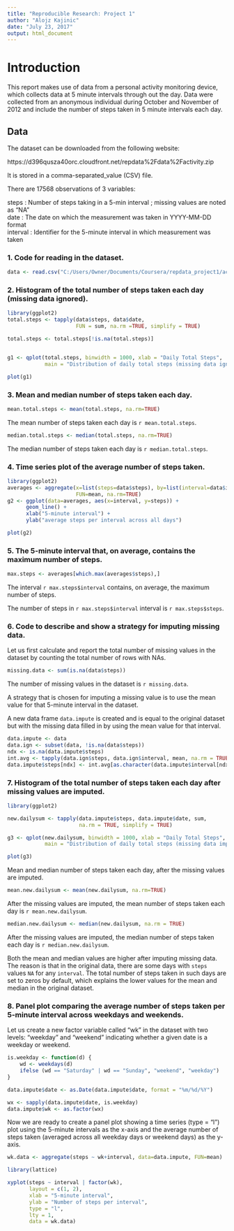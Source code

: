 ```yaml
---
title: "Reproducible Research: Project 1"
author: "Alojz Kajinic"
date: "July 23, 2017"
output: html_document
---
```


# Introduction  

This report makes use of data from a personal activity monitoring device, which collects data at 5 minute intervals through out the day. Data were collected from an anonymous individual during October and November of 2012 and include the number of steps taken in 5 minute intervals each day.  

## Data

The dataset can be downloaded from the following website:  

https://d396qusza40orc.cloudfront.net/repdata%2Fdata%2Factivity.zip  

It is stored in a comma-separated_value (CSV) file.  

There are 17568 observations of 3 variables:

steps : Number of steps taking in a 5-min interval ; missing values are noted as “NA”  
date : The date on which the measurement was taken in YYYY-MM-DD format  
interval : Identifier for the 5-minute interval in which measurement was taken  

### 1. Code for reading in the dataset.  

```r
data <- read.csv("C:/Users/Owner/Documents/Coursera/repdata_project1/activity.csv")
```

### 2. Histogram of the total number of steps taken each day (missing data ignored).  

```r
library(ggplot2)
total.steps <- tapply(data$steps, data$date,
                      FUN = sum, na.rm =TRUE, simplify = TRUE)

total.steps <- total.steps[!is.na(total.steps)]


g1 <- qplot(total.steps, binwidth = 1000, xlab = "Daily Total Steps",
            main = "Distribution of daily total steps (missing data ignored)")

plot(g1)  

```

### 3. Mean and median number of steps taken each day.

```r
mean.total.steps <- mean(total.steps, na.rm=TRUE)  
```

The mean number of steps taken each day is `r mean.total.steps`.  


```r
median.total.steps <- median(total.steps, na.rm=TRUE)  
```

The median number of steps taken each day is `r median.total.steps`.  

### 4. Time series plot of the average number of steps taken.    

```r
library(ggplot2)
averages <- aggregate(x=list(steps=data$steps), by=list(interval=data$interval),
                      FUN=mean, na.rm=TRUE)
g2 <- ggplot(data=averages, aes(x=interval, y=steps)) +
      geom_line() +
      xlab("5-minute interval") +
      ylab("average steps per interval across all days")

plot(g2)

```

### 5. The 5-minute interval that, on average, contains the maximum number of steps.

```r
max.steps <- averages[which.max(averages$steps),]
```

The interval `r max.steps$interval` contains, on average, the maximum number of steps.  

The number of steps in `r max.steps$interval` interval is `r max.steps$steps`.  

### 6. Code to describe and show a strategy for imputing missing data.  

Let us first calculate and report the total number of missing values in the dataset by counting the total number of rows with NAs.

```r
missing.data <- sum(is.na(data$steps))
```

The number of missing values in the dataset is `r missing.data`.  

A strategy that is chosen for imputing a missing value is to use the mean value for that 5-minute interval in the dataset.  

A new data frame `data.impute` is created and is equal to the original dataset but with the missing data filled in by using the mean value for that interval.  

```r
data.impute <- data
data.ign <- subset(data, !is.na(data$steps))
ndx <- is.na(data.impute$steps)
int.avg <- tapply(data.ign$steps, data.ign$interval, mean, na.rm = TRUE)
data.impute$steps[ndx] <- int.avg[as.character(data.impute$interval[ndx])]
```

### 7. Histogram of the total number of steps taken each day after missing values are imputed.  

```r
library(ggplot2)

new.dailysum <- tapply(data.impute$steps, data.impute$date, sum, 
                       na.rm = TRUE, simplify = TRUE)

g3 <- qplot(new.dailysum, binwidth = 1000, xlab = "Daily Total Steps",
            main = "Distribution of daily total steps (missing data imputed)")

plot(g3)  

```

Mean and median number of steps taken each day, after the missing values are imputed.  

```r
mean.new.dailysum <- mean(new.dailysum, na.rm=TRUE)  
```

After the missing values are imputed, the mean number of steps taken each day is `r mean.new.dailysum`.  


```r
median.new.dailysum <- median(new.dailysum, na.rm = TRUE)  
```

After the missing values are imputed, the median number of steps taken each day is `r median.new.dailysum`.  

Both the mean and median values are higher after imputing missing data. The reason is that in the original data, there are some days with `steps` values `NA` for any `interval`. The total number of steps taken in such days are set to zeros by default, which explains the lower values for the mean and median in the original dataset.  

### 8. Panel plot comparing the average number of steps taken per 5-minute interval across weekdays and weekends.

Let us create a new factor variable called “wk” in the dataset with two levels:  “weekday” and “weekend” indicating whether a given date is a weekday or weekend.  

```r
is.weekday <- function(d) {
    wd <- weekdays(d)
    ifelse (wd == "Saturday" | wd == "Sunday", "weekend", "weekday")
}

data.impute$date <- as.Date(data.impute$date, format = "%m/%d/%Y")

wx <- sapply(data.impute$date, is.weekday)
data.impute$wk <- as.factor(wx)
```

Now we are ready to create a panel plot showing a time series (type = “l”) plot using the 5-minute intervals as the x-axis and the average number of steps taken (averaged across all weekday days or weekend days) as the y-axis.

```r
wk.data <- aggregate(steps ~ wk+interval, data=data.impute, FUN=mean)

library(lattice)

xyplot(steps ~ interval | factor(wk),
       layout = c(1, 2),
       xlab = "5-minute interval",
       ylab = "Number of steps per interval",
       type = "l",
       lty = 1,
       data = wk.data)
```
